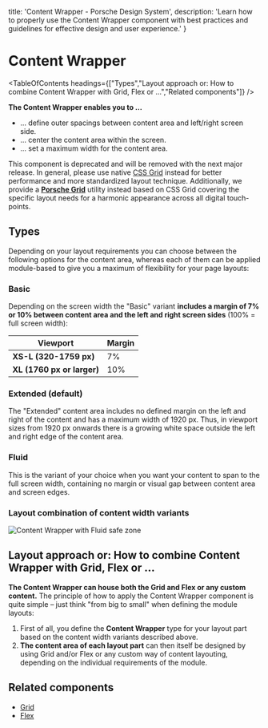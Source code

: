 
  title: 'Content Wrapper - Porsche Design System',
  description: 'Learn how to properly use the Content Wrapper component with best practices and guidelines for effective design and user experience.'
}

# Content Wrapper <ComponentStatus tagName="p-content-wrapper"></ComponentStatus>

<TableOfContents headings={["Types","Layout approach or: How to combine Content Wrapper with Grid, Flex or …","Related components"]} />

**The Content Wrapper enables you to …**

- … define outer spacings between content area and left/right screen side.
- … center the content area within the screen.
- … set a maximum width for the content area.

<Notification heading="Deprecation hint" heading-tag="h2" state="error">
  This component is deprecated and will be removed with the next major release.
  In general, please use native <a href="https://css-tricks.com/snippets/css/complete-guide-grid">CSS Grid</a> instead for better performance and more standardized layout technique.
  Additionally, we provide a <a href="styles/grid"><b>Porsche Grid</b></a> utility instead based on CSS Grid covering the specific layout needs for a harmonic appearance across all digital touch-points.
</Notification>

## Types

Depending on your layout requirements you can choose between the following options for the content area, whereas each of
them can be applied module-based to give you a maximum of flexibility for your page layouts:

### Basic

Depending on the screen width the "Basic" variant **includes a margin of 7% or 10% between content area and the left and
right screen sides** (100% = full screen width):

| **Viewport**               | **Margin** |
| -------------------------- | ---------- |
| **XS-L (320-1759 px)**     | 7%         |
| **XL (1760 px or larger)** | 10%        |

### Extended (default)

The "Extended" content area includes no defined margin on the left and right of the content and has a maximum width of
1920 px. Thus, in viewport sizes from 1920 px onwards there is a growing white space outside the left and right edge of
the content area.

### Fluid

This is the variant of your choice when you want your content to span to the full screen width, containing no margin or
visual gap between content area and screen edges.

### Layout combination of content width variants

![Content Wrapper with Fluid safe zone](assets/content-wrapper-width-variants.png)

## Layout approach or: How to combine Content Wrapper with Grid, Flex or …

**The Content Wrapper can house both the Grid and Flex or any custom content.** The principle of how to apply the
Content Wrapper component is quite simple – just think "from big to small" when defining the module layouts:

1. First of all, you define the **Content Wrapper** type for your layout part based on the content width variants
described above.
2. **The content area of each layout part** can then itself be designed by using Grid and/or Flex or any custom way of
content layouting, depending on the individual requirements of the module.

## Related components

- [Grid](/components/grid)
- [Flex](/components/flex)

